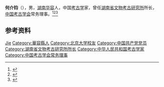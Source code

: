 '''何介钧'''（{{bd|1940年||2020年|5月2日|catIdx=He}}），男，[[湖南|湖南]][[华容县|华容]]人，中国[[考古学|考古学]]家，曾任[[湖南省文物考古研究所|湖南省文物考古研究所]]所长，[[中国考古学会|中国考古学会]]常务理事。<ref>{{Cite web|title=打开“中国最早的城”的考古学家何介钧走了|url=https://news.changsha.cn/xctt/html/110188/20200503/77784.html|accessdate=2021-01-29|work=星辰在线|archive-date=2021-02-08|archive-url=https://web.archive.org/web/20210208155206/https://news.changsha.cn/xctt/html/110188/20200503/77784.html}}</ref><ref>{{Cite web|title=何介钧|url=http://www.hnkgs.com/show_news.aspx?id=218|accessdate=2021-01-29|work=湖南文物考古研究所|archive-date=2021-02-04|archive-url=https://web.archive.org/web/20210204042254/http://www.hnkgs.com/show_news.aspx?id=218}}</ref><ref>{{Cite web|title=湖南省考古研究所原所长何介钧逝世，系湖南考古开创者|url=https://www.thepaper.cn/newsDetail_forward_7251894|accessdate=2021-01-29|work=澎湃新闻|archive-date=2021-02-02|archive-url=https://web.archive.org/web/20210202222503/https://www.thepaper.cn/newsDetail_forward_7251894}}</ref>

== 参考资料 ==
{{reflist}}

{{Navboxes
| title  = 何介钧在[[中国考古学会|中国考古学会]]的职务
| list1  =
{{中国考古学会第四届理事会}}
}}

{{Authority control}}
{{DEFAULTSORT:He何}}
[[Category:何姓|Jie]]
[[Category:華容縣人|Category:華容縣人]]
[[Category:北京大学校友|Category:北京大学校友]]
[[Category:中国共产党党员|Category:中国共产党党员]]
[[Category:湖南省文物考古研究所所长|Category:湖南省文物考古研究所所长]]
[[Category:中华人民共和国考古学家|Category:中华人民共和国考古学家]]
[[Category:中国考古学会常务理事|Category:中国考古学会常务理事]]

{{中国人物小作品}}